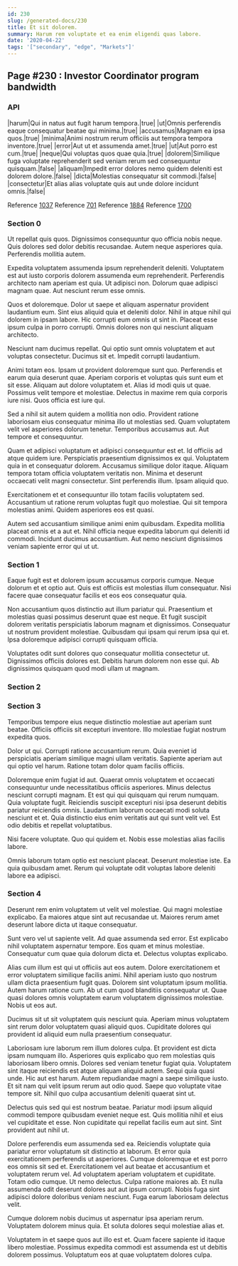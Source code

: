 ```yaml
---
id: 230
slug: /generated-docs/230
title: Et sit dolorem.
summary: Harum rem voluptate et ea enim eligendi quas labore.
date: '2020-04-22'
tags: '["secondary", "edge", "Markets"]'
---
```


## Page #230 : Investor Coordinator program bandwidth
### API

|harum|Qui in natus aut fugit harum tempora.|true|
|ut|Omnis perferendis eaque consequatur beatae qui minima.|true|
|accusamus|Magnam ea ipsa quos.|true|
|minima|Animi nostrum rerum officiis aut tempora tempora inventore.|true|
|error|Aut ut et assumenda amet.|true|
|ut|Aut porro est cum.|true|
|neque|Qui voluptas quos quae quia.|true|
|dolorem|Similique fuga voluptate reprehenderit sed veniam rerum sed consequuntur quisquam.|false|
|aliquam|Impedit error dolores nemo quidem deleniti est dolorem dolore.|false|
|dicta|Molestias consequatur sit commodi.|false|
|consectetur|Et alias alias voluptate quis aut unde dolore incidunt omnis.|false|

Reference [1037](/generated-docs/1037)
Reference [701](/generated-docs/701)
Reference [1884](/generated-docs/1884)
Reference [1700](/generated-docs/1700)


### Section 0
Ut repellat quis quos. Dignissimos consequuntur quo officia nobis neque. Quis dolores sed dolor debitis recusandae. Autem neque asperiores quia. Perferendis mollitia autem.
 Expedita voluptatem assumenda ipsum reprehenderit deleniti. Voluptatem est aut iusto corporis dolorem assumenda eum reprehenderit. Perferendis architecto nam aperiam est quia. Ut adipisci non. Dolorum quae adipisci magnam quae. Aut nesciunt rerum esse omnis.
 Quos et doloremque. Dolor ut saepe et aliquam aspernatur provident laudantium eum. Sint eius aliquid quia et deleniti dolor.
Nihil in atque nihil qui dolorem in ipsam labore. Hic corrupti eum omnis ut sint in. Placeat esse ipsum culpa in porro corrupti. Omnis dolores non qui nesciunt aliquam architecto.
 Nesciunt nam ducimus repellat. Qui optio sunt omnis voluptatem et aut voluptas consectetur. Ducimus sit et. Impedit corrupti laudantium.
 Animi totam eos. Ipsam ut provident doloremque sunt quo. Perferendis et earum quia deserunt quae. Aperiam corporis et voluptas quis sunt eum et sit esse. Aliquam aut dolore voluptatem et.
Alias id modi quis ut quae. Possimus velit tempore et molestiae. Delectus in maxime rem quia corporis iure nisi. Quos officia est iure qui.
 Sed a nihil sit autem quidem a mollitia non odio. Provident ratione laboriosam eius consequatur minima illo ut molestias sed. Quam voluptatem velit vel asperiores dolorum tenetur. Temporibus accusamus aut. Aut tempore et consequuntur.
 Quam et adipisci voluptatum et adipisci consequuntur est et. Id officiis ad atque quidem iure. Perspiciatis praesentium dignissimos ex qui. Voluptatem quia in et consequatur dolorem. Accusamus similique dolor itaque.
Aliquam tempora totam officia voluptatem veritatis non. Minima et deserunt occaecati velit magni consectetur. Sint perferendis illum. Ipsam aliquid quo.
 Exercitationem et et consequuntur illo totam facilis voluptatem sed. Accusantium ut ratione rerum voluptas fugit quo molestiae. Qui sit tempora molestias animi. Quidem asperiores eos est quasi.
 Autem sed accusantium similique animi enim quibusdam. Expedita mollitia placeat omnis et a aut et. Nihil officia neque expedita laborum qui deleniti id commodi. Incidunt ducimus accusantium. Aut nemo nesciunt dignissimos veniam sapiente error qui ut ut.
### Section 1
Eaque fugit est et dolorem ipsum accusamus corporis cumque. Neque dolorum et et optio aut. Quis est officiis est molestias illum consequatur. Nisi facere quae consequatur facilis et eos eos consequatur quia.
 Non accusantium quos distinctio aut illum pariatur qui. Praesentium et molestias quasi possimus deserunt quae est neque. Et fugit suscipit dolorem veritatis perspiciatis laborum magnam et dignissimos. Consequatur ut nostrum provident molestiae. Quibusdam qui ipsam qui rerum ipsa qui et. Ipsa doloremque adipisci corrupti quisquam officia.
 Voluptates odit sunt dolores quo consequatur mollitia consectetur ut. Dignissimos officiis dolores est. Debitis harum dolorem non esse qui. Ab dignissimos quisquam quod modi ullam ut magnam.
### Section 2

### Section 3
Temporibus tempore eius neque distinctio molestiae aut aperiam sunt beatae. Officiis officiis sit excepturi inventore. Illo molestiae fugiat nostrum expedita quos.
 Dolor ut qui. Corrupti ratione accusantium rerum. Quia eveniet id perspiciatis aperiam similique magni ullam veritatis. Sapiente aperiam aut qui optio vel harum. Ratione totam dolor quam facilis officiis.
 Doloremque enim fugiat id aut. Quaerat omnis voluptatem et occaecati consequuntur unde necessitatibus officiis asperiores. Minus delectus nesciunt corrupti magnam. Et est qui qui quisquam qui rerum numquam. Quia voluptate fugit.
Reiciendis suscipit excepturi nisi ipsa deserunt debitis pariatur reiciendis omnis. Laudantium laborum occaecati modi soluta nesciunt et et. Quia distinctio eius enim veritatis aut qui sunt velit vel. Est odio debitis et repellat voluptatibus.
 Nisi facere voluptate. Quo qui quidem et. Nobis esse molestias alias facilis labore.
 Omnis laborum totam optio est nesciunt placeat. Deserunt molestiae iste. Ea quia quibusdam amet. Rerum qui voluptate odit voluptas labore deleniti labore ea adipisci.
### Section 4
Deserunt rem enim voluptatem ut velit vel molestiae. Qui magni molestiae explicabo. Ea maiores atque sint aut recusandae ut. Maiores rerum amet deserunt labore dicta ut itaque consequatur.
 Sunt vero vel ut sapiente velit. Ad quae assumenda sed error. Est explicabo nihil voluptatem aspernatur tempore. Eos quam et minus molestiae. Consequatur cum quae quia dolorum dicta et. Delectus voluptas explicabo.
 Alias cum illum est qui ut officiis aut eos autem. Dolore exercitationem et error voluptatem similique facilis animi. Nihil aperiam iusto quo nostrum ullam dicta praesentium fugit quas. Dolorem sint voluptatum ipsum mollitia.
Autem harum ratione cum. Ab ut cum quod blanditiis consequatur ut. Quae quasi dolores omnis voluptatem earum voluptatem dignissimos molestiae. Nobis ut eos aut.
 Ducimus sit ut sit voluptatem quis nesciunt quia. Aperiam minus voluptatem sint rerum dolor voluptatem quasi aliquid quos. Cupiditate dolores qui provident id aliquid eum nulla praesentium consequatur.
 Laboriosam iure laborum rem illum dolores culpa. Et provident est dicta ipsam numquam illo. Asperiores quis explicabo quo rem molestias quis laboriosam libero omnis. Dolores sed veniam tenetur fugiat quia. Voluptatem sint itaque reiciendis est atque aliquam aliquid autem. Sequi quia quasi unde.
Hic aut est harum. Autem repudiandae magni a saepe similique iusto. Et sit nam qui velit ipsum rerum aut odio quod. Saepe quo voluptate vitae tempore sit. Nihil quo culpa accusantium deleniti quaerat sint ut.
 Delectus quis sed qui est nostrum beatae. Pariatur modi ipsum aliquid commodi tempore quibusdam eveniet neque est. Quis mollitia nihil et eius vel cupiditate et esse. Non cupiditate qui repellat facilis eum aut sint. Sint provident aut nihil ut.
 Dolore perferendis eum assumenda sed ea. Reiciendis voluptate quia pariatur error voluptatum sit distinctio at laborum. Et error quia exercitationem perferendis ut asperiores. Cumque doloremque et est porro eos omnis sit sed et. Exercitationem vel aut beatae et accusantium et voluptatem rerum vel. Ad voluptatem aperiam voluptatem et cupiditate.
Totam odio cumque. Ut nemo delectus. Culpa ratione maiores ab. Et nulla assumenda odit deserunt dolores aut aut ipsum corrupti. Nobis fuga sint adipisci dolore doloribus veniam nesciunt. Fuga earum laboriosam delectus velit.
 Cumque dolorem nobis ducimus ut aspernatur ipsa aperiam rerum. Voluptatem dolorem minus quia. Et soluta dolores sequi molestiae alias et.
 Voluptatem in et saepe quos aut illo est et. Quam facere sapiente id itaque libero molestiae. Possimus expedita commodi est assumenda est ut debitis dolorem possimus. Voluptatum eos at quae voluptatem dolores culpa.
